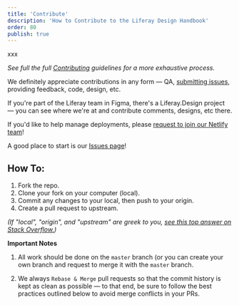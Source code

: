 ```yaml
---
title: 'Contribute'
description: 'How to Contribute to the Liferay Design Handbook'
order: 80
publish: true
---
```



<CONTRIBUTING />

xxx

_See full the full [Contributing](https://github.com/liferay-design/liferay.design/blob/master/CONTRIBUTING.md) guidelines for a more exhaustive process._

We definitely appreciate contributions in any form &mdash; QA, [submitting issues](https://github.com/liferay-design/liferay.design/issues), providing feedback, code, design, etc.

If you're part of the Liferay team in Figma, there's a Liferay.Design project &mdash; you can see where we're at and contribute comments, designs, etc there.

If you'd like to help manage deployments, please [request to join our Netlify team](mailto:paul.hanaoka@liferay.com?subject=I'd%20like%20to%20join%20the%20Netlify%20team%20for%20Liferay.Design!&body=Pretty%20please!%20%0A%0A%5Badd%20some%20reasons%5D)!

A good place to start is our [Issues page](https://github.com/liferay-design/liferay.design/issues)!

## How To:

1.  Fork the repo.
1.  Clone your fork on your computer (local).
1.  Commit any changes to your local, then push to your origin.
1.  Create a pull request to upstream.

_(If "local", "origin", and "upstream" are greek to you, [see this top answer on Stack Overflow.](https://stackoverflow.com/questions/9257533/what-is-the-difference-between-origin-and-upstream-on-github))_

**Important Notes**

1. All work should be done on the `master` branch (or you can create your own branch and request to merge it with the `master` branch.

1. We always `Rebase & Merge` pull requests so that the commit history is kept as clean as possible — to that end, be sure to follow the best practices outlined below to avoid merge conflicts in your PRs.
